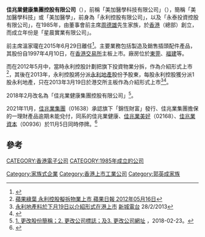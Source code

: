 '''佳兆業健康集團控股有限公司'''（{{hkex|0876}}），前稱「美加醫學科技有限公司」（{{lang-en|Mega Medical Technology Limited}}），簡稱「美加醫學科技」或「美加醫學」，前身為「永利控股有限公司」，以及「永泰投資控股有限公司」，在1985年，由董事會前主席[[周德雄|周德雄]]先生家族，於[[香港|香港]]（總部）創立，而成立年份是「星晨實業有限公司」。

前主席溫家瓏在2015年6月29日離任<ref>{{Cite web |url=http://www.hkexnews.hk/listedco/listconews/sehk/2015/0630/LTN20150630914_C.pdf |title=董事辭任及 專責委員會成員變動通告 |access-date=2015-06-30 |archive-date=2016-03-05 |archive-url=https://web.archive.org/web/20160305021233/http://www.hkexnews.hk/listedco/listconews/sehk/2015/0630/LTN20150630914_C.pdf |dead-url=no }}</ref>。主要業務包括製造及銷售插頭配件產品，其股份自1997年4月10日，在[[香港交易所|香港交易所]]主板上市。廠房位於[[東莞|東莞]]、[[福建|福建]]等。

而在2012年5月中，當時永利控股計劃把旗下投資物業分拆，作為介紹形式上市<ref>[http://hk.apple.nextmedia.com/financeestate/art/20120516/16340825 蘋果綠葉 永利控股擬拆物業上市 蘋果日報 2012年05月16日]</ref>，其後在2013年，永利控股將分派[[永利地產|永利地產]]股份予股東，每股永利控股獲分派1股永利地產，只在2013年3月19日於港交所主板作為介紹形式上市<ref>[http://www.metroradio.com.hk/MetroFinance/News/NewsStock.aspx?NewsID=20130228100834 永利地產料於下月19日以介紹形式在港上市] {{Wayback|url=http://www.metroradio.com.hk/MetroFinance/News/NewsStock.aspx?NewsID=20130228100834 |date=20130305203638 }}[[新城電台|新城電台]] 28/2/2013</ref><ref>{{Cite web |url=http://www.hkexnews.hk/listedco/listconews/SEHK/2013/0228/00864_1551388/C102.pdf |title=永利地產發展有限公司上市文件 |access-date=2013-03-01 |archive-date=2016-03-05 |archive-url=https://web.archive.org/web/20160305014812/http://www.hkexnews.hk/listedco/listconews/SEHK/2013/0228/00864_1551388/C102.pdf |dead-url=no }}</ref>。

2018年2月改名為「佳兆業健康集團控股有限公司」<ref>[http://www.hkexnews.hk/listedco/listconews/SEHK/2018/0223/LTN20180223452_C.pdf 1. 更改股份簡稱；2. 更改公司標誌；及3. 更改公司網址] {{Wayback|url=http://www.hkexnews.hk/listedco/listconews/SEHK/2018/0223/LTN20180223452_C.pdf |date=20180329184139 }}，2018-02-23。</ref>。

2021年11月，[[佳兆業集團|佳兆業集團]]（01638）承認旗下「錦恆財富」發行、佳兆業集團擔保的一理財產品逾期未能兌付，同系的佳兆業健康、[[佳兆業美好|佳兆業美好]]（02168）、[[佳兆業資本|佳兆業資本]]（00936）於11月5日同時停牌。<ref>{{cite news |title=【內房危機】佳兆業停牌奧園瀉一成 內銀受累建行見13個月低（第二版） |date=2021-11-05 |work= |url=https://specialist.hket.com/article/3099599/%E3%80%90%E5%85%A7%E6%88%BF%E5%8D%B1%E6%A9%9F%E3%80%91%E4%BD%B3%E5%85%86%E6%A5%AD%E5%81%9C%E7%89%8C%E5%A5%A7%E5%9C%92%E7%80%89%E4%B8%80%E6%88%90%20%20%E5%85%A7%E9%8A%80%E5%8F%97%E7%B4%AF%E5%BB%BA%E8%A1%8C%E8%A6%8B13%E5%80%8B%E6%9C%88%E4%BD%8E%EF%BC%88%E7%AC%AC%E4%BA%8C%E7%89%88%EF%BC%89 |accessdate=2021-11-07 |archive-date=2021-11-30 |archive-url=https://web.archive.org/web/20211130210027/https://specialist.hket.com/article/3099599/%E3%80%90%E5%85%A7%E6%88%BF%E5%8D%B1%E6%A9%9F%E3%80%91%E4%BD%B3%E5%85%86%E6%A5%AD%E5%81%9C%E7%89%8C%E5%A5%A7%E5%9C%92%E7%80%89%E4%B8%80%E6%88%90%20%20%E5%85%A7%E9%8A%80%E5%8F%97%E7%B4%AF%E5%BB%BA%E8%A1%8C%E8%A6%8B13%E5%80%8B%E6%9C%88%E4%BD%8E%EF%BC%88%E7%AC%AC%E4%BA%8C%E7%89%88%EF%BC%89 |dead-url=no }}</ref>

==參考==
{{reflist}}


[[CATEGORY:香港電子公司|CATEGORY:香港電子公司]]
[[CATEGORY:1985年成立的公司|CATEGORY:1985年成立的公司]]
[[Category:家族式企業|Category:家族式企業]]
[[Category:香港上市工業公司|Category:香港上市工業公司]]
[[Category:郭英成家族|Category:郭英成家族]]